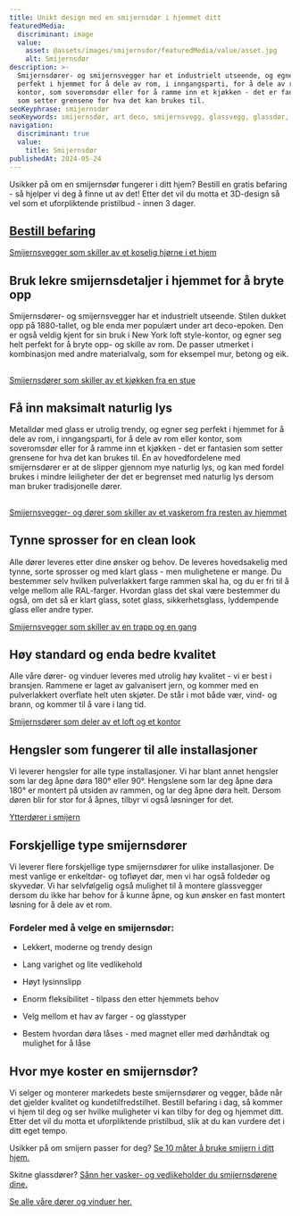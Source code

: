```yaml
---
title: Unikt design med en smijernsdør i hjemmet ditt
featuredMedia:
  discriminant: image
  value:
    asset: @assets/images/smijernsdor/featuredMedia/value/asset.jpg
    alt: Smijernsdør
description: >-
  Smijernsdører- og smijernsvegger har et industrielt utseende, og egner seg
  perfekt i hjemmet for å dele av rom, i inngangsparti, for å dele av rom eller
  kontor, som soveromsdør eller for å ramme inn et kjøkken - det er fantasien
  som setter grensene for hva det kan brukes til.
seoKeyphrase: smijernsdør
seoKeywords: smijernsdør, art deco, smijernsvegg, glassvegg, glassdør, metalldør med glass
navigation:
  discriminant: true
  value:
    title: Smijernsdør
publishedAt: 2024-05-24
---
```


Usikker på om en smijernsdør fungerer i ditt hjem? Bestill en gratis befaring - så hjelper vi deg å finne ut av det! Etter det vil du motta et 3D-design så vel som et uforpliktende pristilbud - innen 3 dager.

## [Bestill befaring](https://www.glass.no/kontakt)

[Smijernsvegger som skiller av et koselig hjørne i et hjem](https://cdn.sanity.io/images/csbn9wp4/transformed-data/fd9d19bb8fa32a4dc61afcef2bf37c216c194408-1024x614.jpg)

## Bruk lekre smijernsdetaljer i hjemmet for å bryte opp

Smijernsdører- og smijernsvegger har et industrielt utseende. Stilen dukket opp på 1880-tallet, og ble enda mer populært under art deco-epoken. Den er også veldig kjent for sin bruk i New York loft style-kontor, og egner seg helt perfekt for å bryte opp- og skille av rom. De passer utmerket i kombinasjon med andre materialvalg, som for eksempel mur, betong og eik.

##

[Smijernsdører som skiller av et kjøkken fra en stue](https://cdn.sanity.io/images/csbn9wp4/transformed-data/b25ee1047ee6d575e88b989ec781fcb96832e699-2000x1000.jpg)

## Få inn maksimalt naturlig lys

Metalldør med glass er utrolig trendy, og egner seg perfekt i hjemmet for å dele av rom, i inngangsparti, for å dele av rom eller kontor, som soveromsdør eller for å ramme inn et kjøkken - det er fantasien som setter grensene for hva det kan brukes til. Én av hovedfordelene med smijernsdører er at de slipper gjennom mye naturlig lys, og kan med fordel brukes i mindre leiligheter der det er begrenset med naturlig lys dersom man bruker tradisjonelle dører.

##

[Smijernsvegger- og dører som skiller av et vaskerom fra resten av hjemmet](https://cdn.sanity.io/images/csbn9wp4/transformed-data/2d59938c04a01ec50e3dae681f4c42bda761524e-2000x1400.jpg)

## Tynne sprosser for en clean look

Alle dører leveres etter dine ønsker og behov. De leveres hovedsakelig med tynne, sorte sprosser og med klart glass - men mulighetene er mange. Du bestemmer selv hvilken pulverlakkert farge rammen skal ha, og du er fri til å velge mellom alle RAL-farger. Hvordan glass det skal være bestemmer du også, om det så er klart glass, sotet glass, sikkerhetsglass, lyddempende glass eller andre typer.

[Smijernsvegger som skiller av en trapp og en gang](https://cdn.sanity.io/images/csbn9wp4/transformed-data/faf9643f51fd62f2103e78ecff944e7991f9085e-2211x1500.jpg)

## Høy standard og enda bedre kvalitet

Alle våre dører- og vinduer leveres med utrolig høy kvalitet - vi er best i bransjen. Rammene er laget av galvanisert jern, og kommer med en pulverlakkert overflate helt uten skjøter. De står i mot både vær, vind- og brann, og kommer til å vare i lang tid.

[Smijernsdører som deler av et loft og et kontor](https://cdn.sanity.io/images/csbn9wp4/transformed-data/664459624679135a0b6cb7107afeff4a865f954c-7220x4060.jpg)

## Hengsler som fungerer til alle installasjoner

Vi leverer hengsler for alle type installasjoner. Vi har blant annet hengsler som lar deg åpne døra 180° eller 90°. Hengslene som lar deg åpne døra 180° er montert på utsiden av rammen, og lar deg åpne døra helt. Dersom døren blir for stor for å åpnes, tilbyr vi også løsninger for det.

[Ytterdører i smijern](https://cdn.sanity.io/images/csbn9wp4/transformed-data/646406033dc3350405f5e03bfe21c2a10b8df676-5486x3765.jpg)

## Forskjellige type smijernsdører

Vi leverer flere forskjellige type smijernsdører for ulike installasjoner. De mest vanlige er enkeltdør- og tofløyet dør, men vi har også foldedør og skyvedør. Vi har selvfølgelig også mulighet til å montere glassvegger dersom du ikke har behov for å kunne åpne, og kun ønsker en fast montert løsning for å dele av et rom.

### Fordeler med å velge en smijernsdør:

- Lekkert, moderne og trendy design

- Lang varighet og lite vedlikehold

- Høyt lysinnslipp

- Enorm fleksibilitet - tilpass den etter hjemmets behov

- Velg mellom et hav av farger - og glasstyper

- Bestem hvordan døra låses - med magnet eller med dørhåndtak og mulighet for å låse

## Hvor mye koster en smijernsdør?

Vi selger og monterer markedets beste smijernsdører og vegger, både når det gjelder kvalitet og kundetilfredstilhet. Bestill befaring i dag, så kommer vi hjem til deg og ser hvilke muligheter vi kan tilby for deg og hjemmet ditt. Etter det vil du motta et uforpliktende pristilbud, slik at du kan vurdere det i ditt eget tempo.

Usikker på om smijern passer for deg? [Se 10 måter å bruke smijern i ditt hjem.](/posts/10-mater-a-bruke-smijern-i-ditt-hjem)

Skitne glassdører? [Sånn her vasker- og vedlikeholder du smijernsdørene dine.](/posts/rengjoring-av-metalldor)

[Se alle våre dører og vinduer her.](/vinduer-og-dorer)
